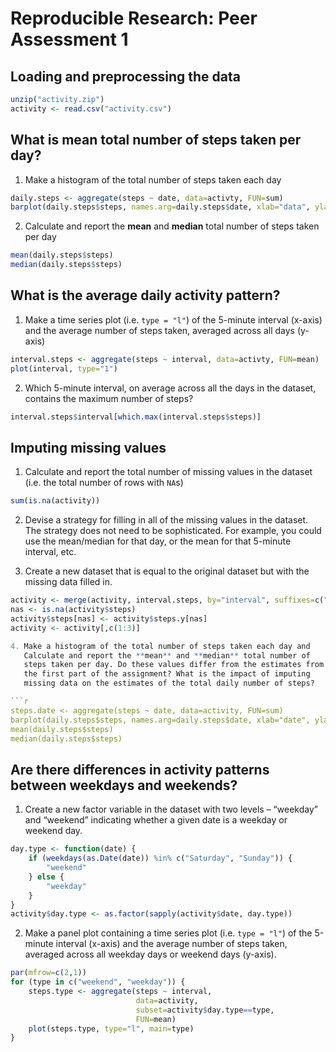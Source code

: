# Reproducible Research: Peer Assessment 1


## Loading and preprocessing the data
```r
unzip("activity.zip")
activity <- read.csv("activity.csv")
```

## What is mean total number of steps taken per day?
1. Make a histogram of the total number of steps taken each day

```r
daily.steps <- aggregate(steps ~ date, data=activty, FUN=sum)
barplot(daily.steps$steps, names.arg=daily.steps$date, xlab="data", ylab="steps")
```

2. Calculate and report the **mean** and **median** total number of steps taken per day

```r
mean(daily.steps$steps)
median(daily.steps$steps)
```

## What is the average daily activity pattern?
1. Make a time series plot (i.e. `type = "l"`) of the 5-minute
   interval (x-axis) and the average number of steps taken, averaged
   across all days (y-axis)

```r
interval.steps <- aggregate(steps ~ interval, data=activty, FUN=mean)
plot(interval, type="1")
```

2. Which 5-minute interval, on average across all the days in the
   dataset, contains the maximum number of steps?

```r
interval.steps$interval[which.max(interval.steps$steps)]
```


## Imputing missing values
1. Calculate and report the total number of missing values in the
   dataset (i.e. the total number of rows with `NA`s)

```r
sum(is.na(activity))
```

2. Devise a strategy for filling in all of the missing values in the
   dataset. The strategy does not need to be sophisticated. For
   example, you could use the mean/median for that day, or the mean
   for that 5-minute interval, etc. 

3. Create a new dataset that is equal to the original dataset but with
   the missing data filled in.
   
```r
activity <- merge(activity, interval.steps, by="interval", suffixes=c("",".y"))
nas <- is.na(activity$steps)
activity$steps[nas] <- activity$steps.y[nas]
activity <- activity[,c(1:3)]

4. Make a histogram of the total number of steps taken each day and
   Calculate and report the **mean** and **median** total number of
   steps taken per day. Do these values differ from the estimates from
   the first part of the assignment? What is the impact of imputing
   missing data on the estimates of the total daily number of steps?

```r
steps.date <- aggregate(steps ~ date, data=activity, FUN=sum)
barplot(daily.steps$steps, names.arg=daily.steps$date, xlab="date", ylab="steps")
mean(daily.steps$steps)
median(daily.steps$steps)
```


## Are there differences in activity patterns between weekdays and weekends?
1. Create a new factor variable in the dataset with two levels --
   "weekday" and "weekend" indicating whether a given date is a
   weekday or weekend day.

```r
day.type <- function(date) {
    if (weekdays(as.Date(date)) %in% c("Saturday", "Sunday")) {
        "weekend"
    } else {
        "weekday"
    }
}
activity$day.type <- as.factor(sapply(activity$date, day.type))
```

2. Make a panel plot containing a time series plot (i.e. `type = "l"`)
   of the 5-minute interval (x-axis) and the average number of steps
   taken, averaged across all weekday days or weekend days
   (y-axis).

```r
par(mfrow=c(2,1))
for (type in c("weekend", "weekday")) {
    steps.type <- aggregate(steps ~ interval,
                            data=activity,
                            subset=activity$day.type==type,
                            FUN=mean)
    plot(steps.type, type="l", main=type)
}
```
